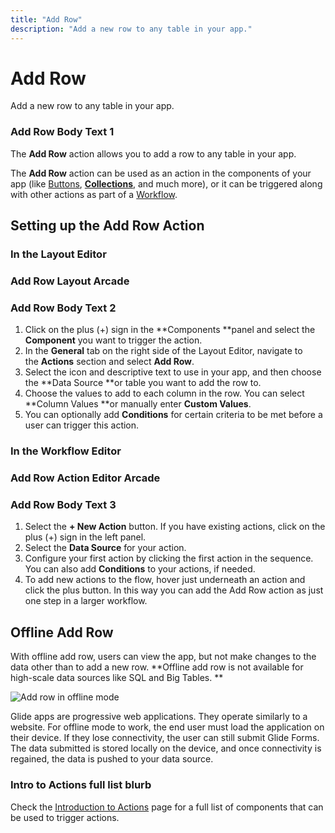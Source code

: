 ```yaml
---
title: "Add Row"
description: "Add a new row to any table in your app."
---
```


# Add Row

Add a new row to any table in your app.

### Add Row Body Text 1

The **Add Row** action allows you to add a row to any table in your app.

The **Add Row** action can be used as an action in the components of your app (like [Buttons](/essentials/components/button), [**Collections**](/essentials/components/collection), and much more), or it can be triggered along with other actions as part of a [Workflow](/getting-started/introduction-to-workflows).

## **Setting up the Add Row Action**

### In the Layout Editor



### Add Row Layout Arcade

### Add Row Body Text 2

1. Click on the plus (+) sign in the **Components **panel and select the **Component** you want to trigger the action.
2. In the **General** tab on the right side of the Layout Editor, navigate to the **Actions** section and select **Add Row**.
3. Select the icon and descriptive text to use in your app, and then choose the **Data Source **or table you want to add the row to.
4. Choose the values to add to each column in the row. You can select **Column Values **or manually enter **Custom Values**.
5. You can optionally add **Conditions** for certain criteria to be met before a user can trigger this action.

### In the Workflow Editor



### Add Row Action Editor Arcade

### Add Row Body Text 3

1. Select the **+ New Action** button. If you have existing actions, click on the plus (+) sign in the left panel.
2. Select the **Data Source** for your action.
3. Configure your first action by clicking the first action in the sequence. You can also add **Conditions** to your actions, if needed.
4. To add new actions to the flow, hover just underneath an action and click the plus button. In this way you can add the Add Row action as just one step in a larger workflow.

## Offline Add Row

With offline add row, users can view the app, but not make changes to the data other than to add a new row. **Offline add row is not available for high-scale data sources like SQL and Big Tables. **



![Add row in offline mode](https://images.ctfassets.net/yreygbm72t08/4B0j5UpkfAywbl8qq2Ua6x/1a38bda5fb40483e6224b334028d9ac5/CleanShot_2023-10-17_at_4_.49.11_2x.png)



Glide apps are progressive web applications. They operate similarly to a website. For offline mode to work, the end user must load the application on their device. If they lose connectivity, the user can still submit Glide Forms. The data submitted is stored locally on the device, and once connectivity is regained, the data is pushed to your data source.

### Intro to Actions full list blurb

Check the [Introduction to Actions](/automation/actions) page for a full list of components that can be used to trigger actions.

